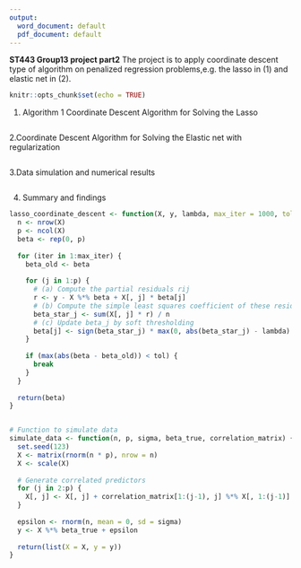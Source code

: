 ```yaml
---
output:
  word_document: default
  pdf_document: default
---
```


**ST443 Group13 project part2**
The project is to apply coordinate descent type of algorithm on penalized regression problems,e.g. the lasso in (1) and elastic net in (2).
```r
knitr::opts_chunk$set(echo = TRUE)
```

1. Algorithm 1 Coordinate Descent Algorithm for Solving the Lasso
<!--lasso limitation in three scenarios-->
```r

```

2.Coordinate Descent Algorithm for Solving the Elastic net with regularization
<!--selection of regularization parameters-->
```r

```

3.Data simulation and numerical results
<!--The simulation is to show that the elastic net not only dominates the lasso in terms of prediction accuracy, but also do a good job in variable selection

To possibly obtain a higher mark, you can also try other simulation settings (e.g.different values of n, p, σ, sparsity level of β and etc.) to demonstrate the superiority of elastic net over the lasso in many scenarios.-->
```r

```

4. Summary and findings

```r
lasso_coordinate_descent <- function(X, y, lambda, max_iter = 1000, tol = 1e-6) {
  n <- nrow(X)
  p <- ncol(X)
  beta <- rep(0, p)
  
  for (iter in 1:max_iter) {
    beta_old <- beta
    
    for (j in 1:p) {
      # (a) Compute the partial residuals rij
      r <- y - X %*% beta + X[, j] * beta[j]
      # (b) Compute the simple least squares coefficient of these residuals on the j-th predictor
      beta_star_j <- sum(X[, j] * r) / n
      # (c) Update beta_j by soft thresholding
      beta[j] <- sign(beta_star_j) * max(0, abs(beta_star_j) - lambda)
    }
    
    if (max(abs(beta - beta_old)) < tol) {
      break
    }
  }
  
  return(beta)
}


# Function to simulate data
simulate_data <- function(n, p, sigma, beta_true, correlation_matrix) {
  set.seed(123)
  X <- matrix(rnorm(n * p), nrow = n)
  X <- scale(X)
  
  # Generate correlated predictors
  for (j in 2:p) {
    X[, j] <- X[, j] + correlation_matrix[1:(j-1), j] %*% X[, 1:(j-1)]
  }
  
  epsilon <- rnorm(n, mean = 0, sd = sigma)
  y <- X %*% beta_true + epsilon
  
  return(list(X = X, y = y))
}
```

